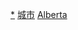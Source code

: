 {{Commonscat|Cities and towns in Alberta}}

[[Category:亞伯達省行政區劃|*]]
[[Category:亞伯達聚居地|城市]]
[[Category:加拿大各地城市|Alberta]]